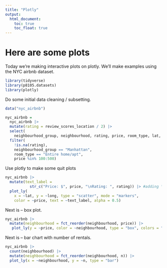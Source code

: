 ```yaml
---
title: "Plotly"
output: 
  html_document:
    toc: true
    toc_float: true
---
```


# Here are some plots

Today we're making interactive plots on plotly. We'll make examples using the NYC airbnb dataset.

```r
library(tidyverse)
library(p8105.datasets)
library(plotly)
```

Do some initial data cleaning / subsetting.

```r
data("nyc_airbnb")

nyc_airbnb = 
  nyc_airbnb |> 
  mutate(rating = review_scores_location / 2) |>
  select(
    neighbourhood_group, neighbourhood, rating, price, room_type, lat, long) |>
  filter(
    !is.na(rating), 
    neighbourhood_group == "Manhattan",
    room_type == "Entire home/apt",
    price %in% 100:500)
```


Use plotly to make some quit plots

```r
nyc_airbnb |>
  mutate(text_label = 
           str_c("Price: $", price, "\nRating: ", rating)) |> #adding \n creates a new line for the label
  plot_ly(
    x = ~lat, y = ~long, type = "scatter", mode = "markers",
    color = ~price, text = ~text_label, alpha = 0.5)
```


Next is -- box plot.

```r
nyc_airbnb |> 
  mutate(neighbourhood = fct_reorder(neighbourhood, price)) |> 
   plot_ly(y = ~price, color = ~neighbourhood, type = "box", colors = "viridis")
```


Next is -- bar chart with number of rentals.

```r
nyc_airbnb |> 
  count(neighbourhood) |> 
  mutate(neighbourhood = fct_reorder(neighbourhood, n)) |> 
  plot_ly(x = ~neighbourhood, y = ~n, type = "bar")
```

